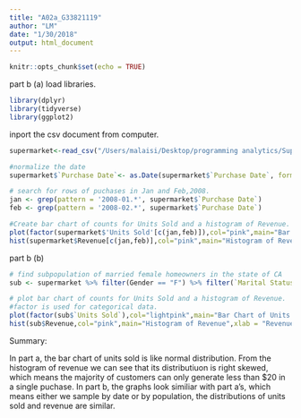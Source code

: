 ```yaml
---
title: "A02a_G33821119"
author: "LM"
date: "1/30/2018"
output: html_document
---
```


```r
knitr::opts_chunk$set(echo = TRUE)
```


part b (a)
 load libraries.
```r

library(dplyr)
library(tidyverse)
library(ggplot2)

```

 inport the csv document from computer.
```r
supermarket<-read_csv("/Users/malaisi/Desktop/programming analytics/SupermarketTransactions.csv")

```




```r
#normalize the date
supermarket$`Purchase Date`<- as.Date(supermarket$`Purchase Date`, format = "%m/%d/%Y")

# search for rows of puchases in Jan and Feb,2008. 
jan <- grep(pattern = '2008-01.*', supermarket$`Purchase Date`)
feb <- grep(pattern = '2008-02.*', supermarket$`Purchase Date`)

#Create bar chart of counts for Units Sold and a histogram of Revenue.
plot(factor(supermarket$'Units Sold'[c(jan,feb)]),col="pink",main="Bar Chart of Units Sold",xlab="Units Sold")
hist(supermarket$Revenue[c(jan,feb)],col="pink",main="Histogram of Revenue",xlab = "Revenue")

```



part b (b)

```r
# find subpopulation of married female homeowners in the state of CA
sub <- supermarket %>% filter(Gender == "F") %>% filter(`Marital Status` == "M") %>% filter(Homeowner == "Y") %>% filter(`State or Province` == "CA")

# plot bar chart of counts for Units Sold and a histogram of Revenue.
#factor is used for categorical data.
plot(factor(sub$`Units Sold`),col="lightpink",main="Bar Chart of Units Sold",xlab="Units Sold")
hist(sub$Revenue,col="pink",main="Histogram of Revenue",xlab = "Revenue")

```



Summary:

In part a, the bar chart of units sold is like normal distribution. From the histogram of revenue we can see that its distributiuon is right skewed, which means the majority of customers can only generate less than $20 in a single puchase.
In part b, the graphs look similiar with part a's, which means either we sample by date or by population, the distributions of units sold and revenue are similar.

